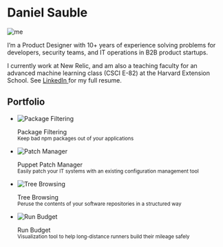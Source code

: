 

<SEO title="Home"/>

# Daniel Sauble

<img
  src={DanielImg}
  alt="me"
  class="mug"
/>

I&rsquo;m a Product Designer with 10+ years of experience solving problems for developers, security teams, and IT operations in B2B product startups.

I currently work at New Relic, and am also a teaching faculty for an advanced machine learning class (CSCI E-82) at the Harvard Extension School. See <a href="https://www.linkedin.com/in/djsauble/">LinkedIn <i class="fa fa-external-link" aria-hidden="true"></i></a> for my full resume.

## Portfolio

<ul class="projects">
  <li>
    <Link to="/package_filtering">
      <img src={PackageFilteringImg} alt="Package Filtering" class="border" />
      <div>
        <p>
          <span>Package Filtering</span>
          <br />
          <small>Keep bad npm packages out of your applications</small>
          <br />
        </p>
      </div>
    </Link>
  </li>
  <li>
    <Link to="/ppm">
      <img src={PuppetPatchManagerImg} alt="Patch Manager" class="border" />
      <div>
        <p>
          <span>Puppet Patch Manager</span>
          <br />
          <small>
            Easily patch your IT systems with an existing configuration
            management tool
          </small>
          <br />
        </p>
      </div>
    </Link>
  </li>
  <li>
    <Link to="/browse">
      <img src={TreeBrowsingImg} alt="Tree Browsing" class="border" />
      <div>
        <p>
          <span>Tree Browsing</span>
          <br />
          <small>
            Peruse the contents of your software repositories in a structured
            way
          </small>
          <br />
        </p>
      </div>
    </Link>
  </li>
  <li>
    <Link to="/runbudget">
      <img src={ForrestCruiseImg} alt="Run Budget" class="border" />
      <div>
        <p>
          <span>Run Budget</span>
          <br />
          <small>
            Visualization tool to help long-distance runners build their mileage
            safely
          </small>
          <br />
        </p>
      </div>
    </Link>
  </li>
</ul>
